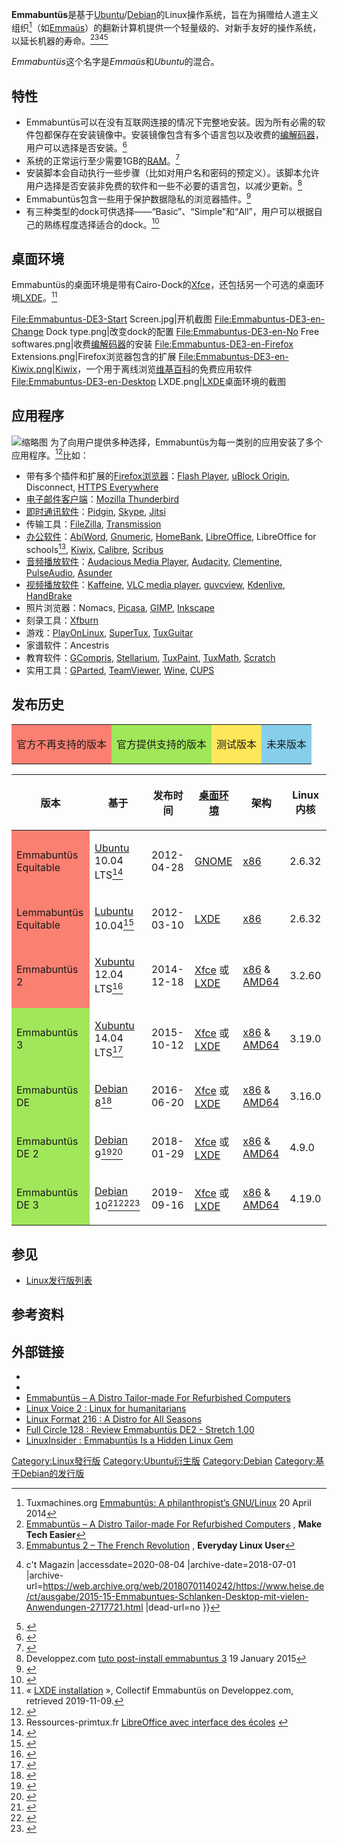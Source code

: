 {{NoteTA |G1 = IT |G2 = FL}}
{{Infobox OS
| name = Emmabuntüs
| logo = Emmabuntus_DE3_En.png
| logo size = 150px
| screenshot = Emmabuntus-DE3-en-Desktop_XFCE.png
| caption = Emmabuntüs DE 3 XFCE 的截图
| developer = Collectif Emmabuntüs<ref>Linux notes from DarkDuck [http://linuxblog.darkduck.com/2013/09/emmabuntus-is-more-than-linux-distribution.html Interview with Patrick d'Emmabuntüs: Emmabuntüs is more than a Linux distribution] {{Wayback|url=http://linuxblog.darkduck.com/2013/09/emmabuntus-is-more-than-linux-distribution.html |date=20190730195244 }} September 24th, 2013</ref><ref>Linux-Format Issue 216 [http://emmabuntus.sourceforge.net/mediawiki/index.php/Linux_Format_216 Interview : Emmabuntus, A Distro for All Seasons] {{Wayback|url=http://emmabuntus.sourceforge.net/mediawiki/index.php/Linux_Format_216 |date=20170624123811 }} October, 2016</ref>
| family = [[Linux|Linux]] ([[类Unix系统|类Unix系统]])
| working_state = 支持中
| source_model = [[开放源代码|开放源代码]]
| released = {{Start date and age|2011|05}}
| latest_release_version = Emmabuntüs DE 3 1.00<ref>{{Cite web |url=https://emmabuntus.sourceforge.io/mediawiki/index.php/September_2019_EmmaDE3_1_00 |title=On September 16, 2019, Emma DE3 under theDebian 10 Buster limelight ! |accessdate=2020-08-04 |archive-date=2019-09-21 |archive-url=https://web.archive.org/web/20190921175627/https://emmabuntus.sourceforge.io/mediawiki/index.php/September_2019_EmmaDE3_1_00 |dead-url=no }}</ref>
| latest_release_date = {{Start date and age|2019|09|16|df=yes}}
| language = 多语言<ref>Developpez.com [http://emmabuntus.developpez.com/ Emmabuntüs Tutorials] {{Wayback|url=http://emmabuntus.developpez.com/ |date=20190512131140 }}</ref>
| updatemodel = [[Advanced_Packaging_Tool|APT]]
| package_manager = [[dpkg|dpkg]] ([[Synaptic_(software)|Synaptic]])
| supported_platforms = [[X86|i386]] [[AMD64|AMD64]]
| kernel_type = [[宏内核|宏内核]]
| userland = [[GNU_Core_Utilities|GNU]]
| ui = [[Xfce|Xfce]]
| license = 主要为[[GPL|GPL]]，另外有多种授权
| website = {{URL|emmabuntus.org}}
}}

'''Emmabuntüs'''是基于[[Ubuntu|Ubuntu]]/[[Debian|Debian]]的Linux操作系统，旨在为捐赠给人道主义组织<ref>Tuxmachines.org [http://www.tuxmachines.org/node/65113 Emmabuntüs: A philanthropist’s GNU/Linux] {{Wayback|url=http://www.tuxmachines.org/node/65113 |date=20180701164923 }} 20 April 2014</ref>（如[[Emmaus_(charity)|Emmaüs]]）的翻新计算机提供一个轻量级的、对新手友好的操作系统，以延长机器的寿命。<ref>[https://www.maketecheasier.com/emmabuntus-distro-for-refurbished-pc/ Emmabuntüs – A Distro Tailor-made For Refurbished Computers] {{Wayback|url=https://www.maketecheasier.com/emmabuntus-distro-for-refurbished-pc/ |date=20180701140313 }}, '''Make Tech Easier'''</ref><ref>[http://www.everydaylinuxuser.com/2013/05/emmabuntus-2-french-revolution.html Emmabuntus 2 – The French Revolution] {{Wayback|url=http://www.everydaylinuxuser.com/2013/05/emmabuntus-2-french-revolution.html |date=20180701140300 }}, '''Everyday Linux User'''</ref><ref>{{Cite web |url=https://www.heise.de/ct/ausgabe/2015-15-Emmabuntues-Schlanken-Desktop-mit-vielen-Anwendungen-2717721.html |title=Emmabuntüs: Schlanker Desktop mit vielen Anwendungen {{!}} c't Magazin |accessdate=2020-08-04 |archive-date=2018-07-01 |archive-url=https://web.archive.org/web/20180701140242/https://www.heise.de/ct/ausgabe/2015-15-Emmabuntues-Schlanken-Desktop-mit-vielen-Anwendungen-2717721.html |dead-url=no }}</ref><ref>{{Cite web |url=https://linuxfr.org/news/emmabuntus-2-12-04 |title=Emmabuntüs 2 (12.04) - LinuxFr.org |accessdate=2020-08-04 |archive-date=2018-07-01 |archive-url=https://web.archive.org/web/20180701141808/https://linuxfr.org/news/emmabuntus-2-12-04 |dead-url=no }}</ref>

''Emmabuntüs''这个名字是''Emmaüs''和''Ubuntu''的混合。

== 特性 ==

* Emmabuntüs可以在没有互联网连接的情况下完整地安装。因为所有必需的软件包都保存在安装镜像中。安装镜像包含有多个语言包以及收费的[[编解码器|编解码器]]，用户可以选择是否安装。<ref>{{cite web|title=Features Emmabuntüs|url=http://emmabuntus.sourceforge.net/mediawiki/index.php/Main_Page#Presentation|accessdate=10 June 2013|last=Emmabuntüs|first=Collectif|publisher=Collectif Emmabuntüs|archive-date=2018-05-27|archive-url=https://web.archive.org/web/20180527043453/http://emmabuntus.sourceforge.net/mediawiki/index.php/Main_Page#Presentation|dead-url=no}}</ref>
* 系统的正常运行至少需要1GB的[[随机存取存储器|RAM]]。<ref>{{cite web|title=Material required for Emmabuntüs distributions|url=https://emmabuntus.sourceforge.io/mediawiki/index.php/Features|accessdate=9 November 2019|publisher=Collectif Emmabuntüs|archive-date=2019-11-09|archive-url=https://web.archive.org/web/20191109122842/https://emmabuntus.sourceforge.io/mediawiki/index.php/Features|dead-url=no}}</ref>
* 安装脚本会自动执行一些步骤（比如对用户名和密码的预定义）。该脚本允许用户选择是否安装非免费的软件和一些不必要的语言包，以减少更新。<ref>Developpez.com [http://emmabuntus.developpez.com/tutoriels/english/installation-instructions/#L4 tuto post-install emmabuntus 3] {{Wayback|url=http://emmabuntus.developpez.com/tutoriels/english/installation-instructions/#L4 |date=20200604104013 }} 19 January 2015</ref>
* Emmabuntüs包含一些用于保护数据隐私的浏览器插件。<ref>{{Cite web |url=http://en.kioskea.net/faq/29030-emmabuntus-2-installation |title=Kioskea.net January 2013 configure parental settings |accessdate=2020-08-04 |archive-date=2013-03-23 |archive-url=https://web.archive.org/web/20130323042756/http://en.kioskea.net/faq/29030-emmabuntus-2-installation |dead-url=yes }}</ref>
* 有三种类型的dock可供选择——“Basic”、“Simple”和“All”，用户可以根据自己的熟练程度选择适合的dock。<ref>{{cite web|title=Emmabuntus 2 1.04|url=http://www.superdownloads.com.br/download/125/emmabuntus-2/|accessdate=10 June 2013|work=April 2013|publisher=Superdownloads|archive-date=2020-02-25|archive-url=https://web.archive.org/web/20200225215609/http://www.superdownloads.com.br/download/125/emmabuntus-2/|dead-url=no}}</ref>

== 桌面环境 ==
Emmabuntüs的桌面环境是带有Cairo-Dock的[[Xfce|Xfce]]，还包括另一个可选的桌面环境[[LXDE|LXDE]]。<ref>« [https://emmabuntus.developpez.com/tutoriels/english/installer-emmabuntus-debian/#LV LXDE installation] {{Wayback|url=https://emmabuntus.developpez.com/tutoriels/english/installer-emmabuntus-debian/#LV |date=20201201031016 }} », Collectif Emmabuntüs on Developpez.com, retrieved 2019-11-09.</ref>

<gallery>
File:Emmabuntus-DE3-Start Screen.jpg|开机截图
File:Emmabuntus-DE3-en-Change Dock type.png|改变dock的配置
File:Emmabuntus-DE3-en-No Free softwares.png|收费[[编解码器|编解码器]]的安装
File:Emmabuntus-DE3-en-Firefox Extensions.png|Firefox浏览器包含的扩展
File:Emmabuntus-DE3-en-Kiwix.png|[[Kiwix|Kiwix]]，一个用于离线浏览[[维基百科|维基百科]]的免费应用软件
File:Emmabuntus-DE3-en-Desktop LXDE.png|[[LXDE|LXDE]]桌面环境的截图
</gallery>

== 应用程序 ==
[[File:Vente_d'ordinateurs_sous_Emmabuntüs_Grande_Vente_Emmaüs_Paris.jpg|缩略图]]
为了向用户提供多种选择，Emmabuntüs为每一类别的应用安装了多个应用程序。<ref>{{cite web|title=Software|url=https://emmabuntus.sourceforge.io/mediawiki/index.php/Emmabuntus_DE3#Software_credits|accessdate=9 November 2019|last=Emmabuntüs|first=Collectif|publisher=Collectif Emmabuntüs|archive-date=2019-11-09|archive-url=https://web.archive.org/web/20191109113040/https://emmabuntus.sourceforge.io/mediawiki/index.php/Emmabuntus_DE3#Software_credits|dead-url=no}}</ref>比如：

* 带有多个插件和扩展的[[Firefox|Firefox]][[网页浏览器|浏览器]]：[[Flash_Player|Flash Player]], [[uBlock_Origin|uBlock Origin]], Disconnect, [[HTTPS_Everywhere|HTTPS Everywhere]]
* [[電子郵件用戶端|电子邮件客户端]]：[[Mozilla_Thunderbird|Mozilla Thunderbird]]
* [[即时通讯软件|即时通讯软件]]：[[Pidgin_(software)|Pidgin]], [[Skype|Skype]], [[Jitsi|Jitsi]]
* 传输工具：[[FileZilla|FileZilla]], {{Interlanguage link multi|Wammu|pl}} [[Transmission_(BitTorrent_client)|Transmission]]
* [[辦公軟件套件|办公软件]]：[[AbiWord|AbiWord]], [[Gnumeric|Gnumeric]], [[HomeBank|HomeBank]], [[LibreOffice|LibreOffice]], LibreOffice for schools<ref>Ressources-primtux.fr [http://ressources.primtux.fr/2015/11/30/libreoffice-avec-interface-des-ecoles/ LibreOffice avec interface des écoles] {{Wayback|url=http://ressources.primtux.fr/2015/11/30/libreoffice-avec-interface-des-ecoles/ |date=20200920045636 }}</ref>, [[Kiwix|Kiwix]], [[Calibre_(software)|Calibre]], [[Scribus|Scribus]]
* [[音频播放器|音频播放软件]]：[[Audacious_Media_Player|Audacious Media Player]], [[Audacity_(audio_editor)|Audacity]], [[Clementine_(software)|Clementine]], [[PulseAudio|PulseAudio]], [[Asunder_(software)|Asunder]]
* [[媒体播放器|视频播放软件]]：[[Kaffeine|Kaffeine]], [[VLC_media_player|VLC media player]], [[guvcview|guvcview]], [[Kdenlive|Kdenlive]], [[HandBrake|HandBrake]]
* 照片浏览器：Nomacs, [[Picasa|Picasa]], [[GIMP|GIMP]], [[Inkscape|Inkscape]]
* 刻录工具：[[Xfce#Components|Xfburn]]
* 游戏：[[PlayOnLinux|PlayOnLinux]], [[SuperTux|SuperTux]], [[TuxGuitar|TuxGuitar]]
* 家谱软件：Ancestris
* 教育软件：[[GCompris|GCompris]], [[Stellarium|Stellarium]], [[TuxPaint|TuxPaint]], [[Tuxmath|TuxMath]], [[Scratch_(programming_language)|Scratch]]
* 实用工具：[[GParted|GParted]], [[TeamViewer|TeamViewer]], [[Wine_(software)|Wine]], [[CUPS|CUPS]]

== 发布历史 ==
{| class="wikitable"
| style="white-space:nowrap; background:salmon;" |官方不再支持的版本
| style="white-space:nowrap; background:#a0e75a;" |官方提供支持的版本
| style="white-space:nowrap; background:#ffE75A;" |测试版本
| style="white-space:nowrap; background:skyBlue;" |未来版本
|}
{| class="wikitable" style="text-align:center;"
!'''版本'''
!基于
!'''发布时间'''
![[桌面环境|桌面环境]]
!'''架构'''
!'''Linux内核'''
|-
| style="background-color:#FA8072;" |Emmabuntüs Equitable
|[[Ubuntu|Ubuntu]] 10.04 LTS<ref>{{cite web|title=Emmabuntüs 1.02|url=http://news.softpedia.com/news/Emmabunt-s-1-02-Available-for-Download-269081.shtml|accessdate=10 June 2013|last=Silviu|first=Stahie|work=May 11th 2012|publisher=Softpedia|archive-date=2014-09-03|archive-url=https://web.archive.org/web/20140903070616/http://news.softpedia.com/news/Emmabunt-s-1-02-Available-for-Download-269081.shtml|dead-url=no}}</ref>
|2012-04-28
|[[GNOME|GNOME]]
|[[x86|x86]]
|2.6.32
|-
| style="background-color:#FA8072;" |Lemmabuntüs Equitable
|[[Lubuntu|Lubuntu]] 10.04<ref>{{cite web|title=Dernières mises à jour des distribs Emmabuntüs Lucid|url=http://emmabuntus.sourceforge.net/blog/dernieres-mises-a-jour-des-distribs-emmabuntus-lucid/#more-324|accessdate=11 June 2013|work=March 10th 2012|publisher=Blog Emmabuntüs|archive-date=2016-03-04|archive-url=https://web.archive.org/web/20160304190529/http://emmabuntus.sourceforge.net/blog/dernieres-mises-a-jour-des-distribs-emmabuntus-lucid/#more-324|dead-url=no}}</ref>
|2012-03-10
|[[LXDE|LXDE]]
|[[x86|x86]]
|2.6.32
|-
| style="background-color:#FA8072;" |Emmabuntüs 2
|[[Xubuntu|Xubuntu]] 12.04 LTS<ref>{{cite web|title=Emmabuntüs 2 1.09|url=http://linux.softpedia.com/progChangelog/Emmabuntus-Changelog-83539.html|accessdate=December 26, 2014|work=December 19, 2014|publisher=Softpedia|archive-date=2019-11-12|archive-url=https://web.archive.org/web/20191112071314/https://linux.softpedia.com/progChangelog/Emmabuntus-Changelog-83539.html|dead-url=no}}</ref>
|2014-12-18
|[[Xfce|Xfce]] 或 [[LXDE|LXDE]]
|[[x86|x86]] & [[AMD64|AMD64]]
|3.2.60
|-
| style="background:#A0E75A;" |Emmabuntüs 3
|[[Xubuntu|Xubuntu]] 14.04 LTS<ref>{{cite web|title=Emmabuntus 3 Linux Distribution Is Now Based on Xubuntu 14.04.2 LTS|url=http://linux.softpedia.com/blog/Emmabuntus-3-Linux-Distribution-Is-Now-Based-on-Xubuntu-14-04-2-LTS-477372.shtml|work=April 2, 2015|publisher=Softpedia|accessdate=2020-08-04|archive-date=2017-05-02|archive-url=https://web.archive.org/web/20170502071455/http://linux.softpedia.com/blog/Emmabuntus-3-Linux-Distribution-Is-Now-Based-on-Xubuntu-14-04-2-LTS-477372.shtml|dead-url=no}}</ref>
|2015-10-12
|[[Xfce|Xfce]] 或 [[LXDE|LXDE]]
|[[x86|x86]] & [[AMD64|AMD64]]
|3.19.0
|-
| style="background:#A0E75A;" |Emmabuntüs DE
|[[Debian|Debian]] 8<ref>{{cite web|title=Meet Emmabuntus Debian Edition, an Educational OS Based on Debian GNU/Linux 8.5|url=http://news.softpedia.com/news/meet-emmabuntus-debian-edition-an-educational-os-based-on-debian-gnu-linux-8-5-505471.shtml|date=June 21, 2016|publisher=Softpedia|accessdate=2020-08-04|archive-date=2017-12-01|archive-url=https://web.archive.org/web/20171201040650/http://news.softpedia.com/news/meet-emmabuntus-debian-edition-an-educational-os-based-on-debian-gnu-linux-8-5-505471.shtml|dead-url=no}}</ref>
|2016-06-20
|[[Xfce|Xfce]] 或 [[LXDE|LXDE]]
|[[x86|x86]]  & [[AMD64|AMD64]]
|3.16.0
|-
| style="background:#A0E75A;" |Emmabuntüs DE 2
|[[Debian|Debian]] 9<ref>{{cite web|title=EmmaDE 2 1.00 The stretch version!|url=http://emmabuntus.sourceforge.net/mediawiki/index.php/October_2_2017_EmmaDE2_stretch_version|date=October 2, 2017|publisher=Emmabuntüs|accessdate=2020-08-04|archive-date=2018-07-04|archive-url=https://web.archive.org/web/20180704005840/http://emmabuntus.sourceforge.net/mediawiki/index.php/October_2_2017_EmmaDE2_stretch_version|dead-url=no}}</ref><ref>{{cite web|title=Full Circle 128: Review Emmabuntüs DE2 - Stretch 1.00|url=http://emmabuntus.sourceforge.net/mediawiki/index.php/Full_Circle_128|date=December 29, 2017|publisher=Full Circle Magazine|accessdate=2020-08-04|archive-date=2018-08-24|archive-url=https://web.archive.org/web/20180824024927/http://emmabuntus.sourceforge.net/mediawiki/index.php/Full_Circle_128|dead-url=no}}</ref>
|2018-01-29
|[[Xfce|Xfce]] 或 [[LXDE|LXDE]]
|[[x86|x86]]  & [[AMD64|AMD64]]
|4.9.0
|-
| style="background:#A0E75A;" |Emmabuntüs DE 3
|[[Debian|Debian]] 10<ref>{{cite web|title=Development Release: Emmabuntüs DE3 1.00|url=https://distrowatch.com/?newsid=10672|date=September 16, 2019|publisher=DistroWatch|access-date=2020-08-04|archive-date=2019-09-22|archive-url=https://web.archive.org/web/20190922133751/https://distrowatch.com/?newsid=10672}}</ref><ref>{{cite web|title=Emmabuntüs Is a Hidden Linux Gem|url=https://www.linuxinsider.com/story/Emmabunts-Is-a-Hidden-Linux-Gem-86145.html|date=July 26, 2019|publisher=LinuxInsider|accessdate=2020-08-04|archive-date=2019-11-01|archive-url=https://web.archive.org/web/20191101105041/https://www.linuxinsider.com/story/Emmabunts-Is-a-Hidden-Linux-Gem-86145.html|dead-url=no}}</ref><ref>{{cite web|title=Emmabuntüs DE3-1.00|url=https://distrowatch.com/weekly.php?issue=20191118#emmabuntus|date=November 18, 2019|publisher=DistroWatch|accessdate=2020-08-04|archive-date=2020-05-21|archive-url=https://web.archive.org/web/20200521050437/https://distrowatch.com/weekly.php?issue=20191118#emmabuntus|dead-url=no}}</ref>
|2019-09-16
|[[Xfce|Xfce]] 或 [[LXDE|LXDE]]
|[[x86|x86]]  & [[AMD64|AMD64]]
|4.19.0
|}

== 参见 ==

* [[Linux发行版列表|Linux发行版列表]]
{{clear}}

== 参考资料 ==
{{reflist|30em}}

== 外部链接 ==
{{Commons category}}

* {{Official website|http://emmabuntus.sourceforge.net/mediawiki/index.php/Emmabuntus:Community_portal}}
* {{DistroWatch|Emmabuntus|NAME=Emmabuntüs}}
* [http://www.maketecheasier.com/emmabuntus-distro-for-refurbished-pc/ Emmabuntüs – A Distro Tailor-made For Refurbished Computers]{{Wayback|url=http://www.maketecheasier.com/emmabuntus-distro-for-refurbished-pc/ |date=20180701140313 }}
* [http://emmabuntus.sourceforge.net/mediawiki/index.php/Linux_Voice_2 Linux Voice 2 : Linux for humanitarians]{{Wayback|url=http://emmabuntus.sourceforge.net/mediawiki/index.php/Linux_Voice_2 |date=20180501093603 }}
* [https://emmabuntus.sourceforge.io/mediawiki/index.php/Full_Circle_128 Linux Format 216 : A Distro for All Seasons]{{Wayback|url=https://emmabuntus.sourceforge.io/mediawiki/index.php/Full_Circle_128 |date=20190726203823 }}
* [https://emmabuntus.sourceforge.io/mediawiki/index.php/Full_Circle_128 Full Circle 128 : Review Emmabuntüs DE2 - Stretch 1.00]{{Wayback|url=https://emmabuntus.sourceforge.io/mediawiki/index.php/Full_Circle_128 |date=20190726203823 }}
* [https://www.linuxinsider.com/story/Emmabunts-Is-a-Hidden-Linux-Gem-86145.html LinuxInsider : Emmabuntüs Is a Hidden Linux Gem]{{Wayback|url=https://www.linuxinsider.com/story/Emmabunts-Is-a-Hidden-Linux-Gem-86145.html |date=20191101105041 }}

{{Portal|自由软件|Linux}}

{{Ubuntu}}
{{Linux發行版}}

{{DEFAULTSORT:Emmabuntus}}
[[Category:Linux發行版|Category:Linux發行版]]
[[Category:Ubuntu衍生版|Category:Ubuntu衍生版]]
[[Category:Debian|Category:Debian]]
[[Category:基于Debian的发行版|Category:基于Debian的发行版]]